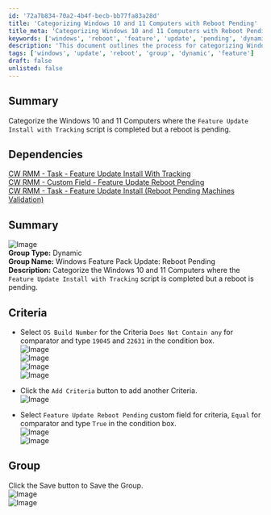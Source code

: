 ```yaml
---
id: '72a7b834-70a2-4b4f-becb-bb77fa83a28d'
title: 'Categorizing Windows 10 and 11 Computers with Reboot Pending'
title_meta: 'Categorizing Windows 10 and 11 Computers with Reboot Pending'
keywords: ['windows', 'reboot', 'feature', 'update', 'pending', 'dynamic', 'group']
description: 'This document outlines the process for categorizing Windows 10 and 11 computers where the Feature Update Install with Tracking script has been completed but a reboot is still pending. It includes dependencies, criteria for selection, and steps to create a dynamic group for better management.'
tags: ['windows', 'update', 'reboot', 'group', 'dynamic', 'feature']
draft: false
unlisted: false
---
```

## Summary

Categorize the Windows 10 and 11 Computers where the `Feature Update Install with Tracking` script is completed but a reboot is pending.

## Dependencies

[CW RMM - Task - Feature Update Install With Tracking](https://proval.itglue.com/DOC-5078775-12947845)  
[CW RMM - Custom Field - Feature Update Reboot Pending](https://proval.itglue.com/DOC-5078775-14592255)  
[CW RMM - Task - Feature Update Install (Reboot Pending Machines Validation)](https://proval.itglue.com/DOC-5078775-14591604)  

## Summary

![Image](../../../static/img/Windows-Feature-Pack-Update-Reboot-Pending/image_1.png)  
**Group Type:** Dynamic  
**Group Name:** Windows Feature Pack Update: Reboot Pending  
**Description:** Categorize the Windows 10 and 11 Computers where the `Feature Update Install with Tracking` script is completed but a reboot is pending.

## Criteria

- Select `OS Build Number` for the Criteria `Does Not Contain any` for comparator and type `19045` and `22631` in the condition box.  
![Image](../../../static/img/Windows-Feature-Pack-Update-Reboot-Pending/image_2.png)  
![Image](../../../static/img/Windows-Feature-Pack-Update-Reboot-Pending/image_3.png)  
![Image](../../../static/img/Windows-Feature-Pack-Update-Reboot-Pending/image_4.png)  
![Image](../../../static/img/Windows-Feature-Pack-Update-Reboot-Pending/image_5.png)  

- Click the `Add Criteria` button to add another Criteria.  
![Image](../../../static/img/Windows-Feature-Pack-Update-Reboot-Pending/image_6.png)  

- Select `Feature Update Reboot Pending` custom field for criteria, `Equal` for comparator and type `True` in the condition box.  
![Image](../../../static/img/Windows-Feature-Pack-Update-Reboot-Pending/image_7.png)  
![Image](../../../static/img/Windows-Feature-Pack-Update-Reboot-Pending/image_8.png)  

## Group

Click the Save button to Save the Group.  
![Image](../../../static/img/Windows-Feature-Pack-Update-Reboot-Pending/image_9.png)  
![Image](../../../static/img/Windows-Feature-Pack-Update-Reboot-Pending/image_10.png)  












